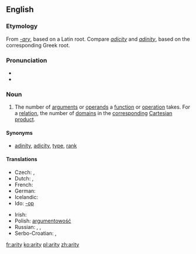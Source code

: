 ==English==

===Etymology===
From ''[[-ary]]'', based on a Latin root.  Compare ''[[adicity]]'' and ''[[adinity]]'', based on the corresponding Greek root.

===Pronunciation===
* {{IPA|/ˈæɹɪɾij/|/ˈeəɹɪɾij/}}
* {{audio|en-us-arity.ogg|Audio (US)}}

===Noun===
{{wikipedia}}
{{en-noun|arities}}

# {{context|logic|mathematics|computer science|lang=en}} The number of [[argument]]s or [[operand]]s a [[function]] or [[operation]] takes.  For a [[relation]], the number of [[domain]]s in the [[correspond]]ing [[Cartesian product]].

====Synonyms====
* {{qualifier|number of arguments}} [[adinity]], [[adicity]], [[type]], [[rank]]

====Translations====
{{trans-top|number of arguments}}
* Czech: {{t-|cs|arita|f}}, {{t-|cs|četnost|f}}
* Dutch: {{t+|nl|ariteit|f}}, {{t+|nl|plaatsigheid|f}}
* French: {{t+|fr|arité|m}}
* German: {{t-|de|Stelligkeit|f}}
* Icelandic: {{t-|is|stæðafjöldi|m}}
* Ido: {{t+|io|parametro}} [[-op]]
{{trans-mid}}
* Irish: {{t-|ga|nárthacht|f}}
* Polish: [[argumentowość]] {{f}}
* Russian: {{t+|ru|арность|f|sc=Cyrl}}, {{t-|ru|число операндов|sc=Cyrl}}, {{t-|ru|число аргументов|sc=Cyrl}}
* Serbo-Croatian: {{t-|sh|aritet|m}}, {{t-|sh|mjesnost|f}}
{{trans-bottom}}

[[fr:arity]]
[[ko:arity]]
[[pl:arity]]
[[zh:arity]]